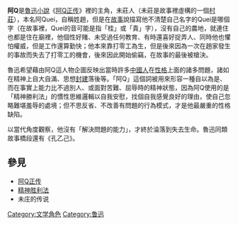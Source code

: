 {{unreferenced|time=2015-01-25T18:40:40+00:00}}
{{about|魯迅小說裡的主角|一位曾效力[[中華職棒|中華職棒]]的[[多明尼加|多明尼加]]籍前[[職棒|職棒]]球員|荷西·坎諾}}
{{Infobox character
| colour      = 
| name        = 阿Q
| image       = 
| caption     = 
| first       =  《[[阿Q正传|阿Q正传]]》
| last        = 
| cause       =
| nickname    = 
| alias       = 
| specialty   = 「[[精神胜利法|精神胜利法]]」
| gender      = 男性
| age         = 
| born        = 
| death       = 
| occupation  = 流浪雇农，无固定职业
| title       = 
| family      = 
| spouse      = 无
| significantother = 吴妈、王胡、赵太爷
| children    = 无
| relatives   = 
| episode     = 
| portrayer   = 
| creator     =  [[魯迅|魯迅]]
| residence   = 未莊土谷祠
| nationality = 中国
}}
'''阿Q'''是[[魯迅|魯迅]][[小說|小說]]《[[阿Q正传|阿Q正传]]》裡的主角，未莊人（未莊是故事裡虛構的一個[[村莊|村莊]]），本名阿Quei，自稱姓趙，但是在[[故事|故事]]說描寫他不清楚自己名字的Quei是哪個字（在故事裡，Quei的音可能是指「桂」或「貴」字），沒有自己的農地，就連住也都是住在廟裡，他個性好賭、未受過任何教育、有時還喜好捉弄人、同時他也懼怕權威，但是工作還算勤快；他本來靠打零工為生，但是後來因為一次在趙家發生的事故而失去了打零工的機會，後來因此開始偷竊，在故事的最後被槍決。

魯迅希望藉由阿Q這人物企圖反映出當時許多[[中國人|中國人]]在[[性格|性格]]上面的諸多問題，諸如在精神上自大自滿、思想[[封建|封建]]落後等。「阿Q」這個詞被用來形容一種自以為是、而在事實上能力比不過別人、或面對苦難、屈辱時的精神狀態，因為阿Q使用的是「精神勝利法」的慣性思維邏輯以自我安慰，找個自我感覺良好的理由，使自己忽略難堪羞辱的處境；但不思反省、不改善有問題的行為模式，才是他最嚴重的性格缺陷。

以當代角度觀察，他沒有「解決問題的能力」，才終於淪落到失去生命。魯迅同類故事橋段還有《孔乙己》。

== 參見 ==
* [[阿Q正传|阿Q正传]]
* [[精神胜利法|精神胜利法]]
* 未庄的传说

{{Fict-char-stub}}

[[Category:文学角色|Category:文学角色]]
[[Category:鲁迅|Category:鲁迅]]